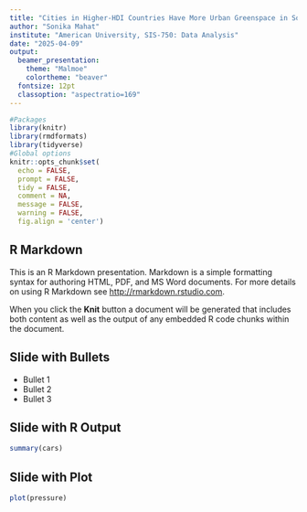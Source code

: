 ```yaml
---
title: "Cities in Higher-HDI Countries Have More Urban Greenspace in South Asia"
author: "Sonika Mahat"
institute: "American University, SIS-750: Data Analysis"
date: "2025-04-09"
output: 
  beamer_presentation:
    theme: "Malmoe"
    colortheme: "beaver"
  fontsize: 12pt
  classoption: "aspectratio=169"
---
```

```r
#Packages
library(knitr)
library(rmdformats)
library(tidyverse)
#Global options
knitr::opts_chunk$set(
  echo = FALSE,
  prompt = FALSE,
  tidy = FALSE,
  comment = NA,
  message = FALSE,
  warning = FALSE,
  fig.align = 'center')
```

## R Markdown

This is an R Markdown presentation. Markdown is a simple formatting syntax for authoring HTML, PDF, and MS Word documents. For more details on using R Markdown see <http://rmarkdown.rstudio.com>.

When you click the **Knit** button a document will be generated that includes both content as well as the output of any embedded R code chunks within the document.

## Slide with Bullets

- Bullet 1
- Bullet 2
- Bullet 3

## Slide with R Output

```r
summary(cars)
```

## Slide with Plot

```r
plot(pressure)
```

